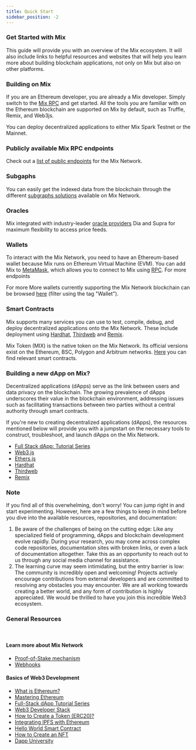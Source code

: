 ```yaml
---
title: Quick Start
sidebar_position: -2
---
```



### Get Started with Mix

This guide will provide you with an overview of the Mix ecosystem. It will also include links to helpful resources and websites that will help you learn more about building blockchain applications, not only on Mix but also on other platforms.

### Building on Mix

If you are an Ethereum developer, you are already a Mix developer. Simply switch to the [Mix RPC](https://docs.miexs.com/docs/basics/getting-started-with-fuse/network-details) and get started. All the tools you are familiar with on the Ethereum blockchain are supported on Mix by default, such as Truffle, Remix, and Web3js.

You can deploy decentralized applications to either Mix Spark Testnet or the Mainnet.

### Publicly available Mix RPC endpoints

Check out a [list of public endpoints](https://docs.miexs.com/docs/basics/getting-started-with-fuse/rpc#fuse-labs) for the Mix Network.

### Subgaphs

You can easily get the indexed data from the blockchain through the different [subgraphs solutions](https://docs.miexs.com/docs/developers/subgraphs/) available on Mix Network.




### Oracles

Mix integrated with industry-leader [oracle providers](https://docs.miexs.com/docs/developers/oracles) Dia and Supra for maximum flexibility to access price feeds.

### Wallets

To interact with the Mix Network, you need to have an Ethereum-based wallet because Mix runs on Ethereum Virtual Machine (EVM). You can add Mix to [MetaMask](https://docs.miexs.com/docs/basics/getting-started-with-fuse/wallets/add-fuse-to-metamask-and-other-wallets), which allows you to connect to Mix using [RPC](https://docs.miexs.com/docs/basics/getting-started-with-fuse/wallets/add-fuse-to-metamask-and-other-wallets). For more endpoints 

For more 
More wallets currently supporting the Mix Network blockchain can be browsed [here](https://miexs.com/ecosystem) (filter using the tag "Wallet").




### Smart Contracts

Mix supports many services you can use to test, compile, debug, and deploy decentralized applications onto the Mix Network. These include deployment using [Hardhat](https://docs.miexs.com/docs/developers/deploying-smart-contracts/using-hardhat), [Thirdweb](https://docs.miexs.com/docs/developers/deploying-smart-contracts/using-thirdweb) and [Remix](https://docs.miexs.com/docs/developers/deploying-smart-contracts/using-remix-and-metamask).

Mix Token (MIX) is the native token on the Mix Network. Its official versions exist on the Ethereum, BSC, Polygon and Arbitrum networks. [Here](https://docs.miexs.com/docs/developers/important-smart-contracts/fuse-token-on-other-chains) you can find relevant smart contracts.




### Building a new dApp on Mix?

Decentralized applications (dApps) serve as the link between users and data privacy on the blockchain. The growing prevalence of dApps underscores their value in the blockchain environment, addressing issues such as facilitating transactions between two parties without a central authority through smart contracts. 

If you're new to creating decentralized applications (dApps), the resources mentioned below will provide you with a jumpstart on the necessary tools to construct, troubleshoot, and launch dApps on the Mix Network.

* [Full Stack dApp: Tutorial Series](https://kauri.io/#collections/Full%20Stack%20dApp%20Tutorial%20Series/full-stack-dapp-tutorial-series-intro/)
* [Web3.js](https://www.dappuniversity.com/articles/web3-js-intro)
* [Ethers.js](https://docs.ethers.org/v5/)
* [Hardhat](https://docs.miexs.com/docs/developers/deploying-smart-contracts/using-hardhat)
* [Thirdweb](https://docs.miexs.com/docs/developers/deploying-smart-contracts/using-thirdweb)
* [Remix](https://docs.miexs.com/docs/developers/deploying-smart-contracts/using-remix-and-metamask)

### Note

If you find all of this overwhelming, don't worry! You can jump right in and start experimenting. However, here are a few things to keep in mind before you dive into the available resources, repositories, and documentation:

1. Be aware of the challenges of being on the cutting edge: Like any specialized field of programming, dApps and blockchain development evolve rapidly. During your research, you may come across complex code repositories, documentation sites with broken links, or even a lack of documentation altogether. Take this as an opportunity to reach out to us through any social media channel for assistance.
2. The learning curve may seem intimidating, but the entry barrier is low: The community is incredibly open and welcoming! Projects actively encourage contributions from external developers and are committed to resolving any obstacles you may encounter. We are all working towards creating a better world, and any form of contribution is highly appreciated. We would be thrilled to have you join this incredible Web3 ecosystem.


### General Resources

 

#### Learn more about Mix Network

* [Proof-of-Stake mechanism](https://news.miexs.com/what-is-proof-of-stake/)
* [Webhooks](https://docs.miexs.com/docs/notification-api/webhooks)


#### Basics of Web3 Development

* [What is Ethereum?](https://blockgeeks.com/guides/ethereum/)
* [Mastering Ethereum](https://github.com/ethereumbook/ethereumbook)
* [Full-Stack dApp Tutorial Series](https://kauri.io/#collections/Full%20Stack%20dApp%20Tutorial%20Series/full-stack-dapp-tutorial-series-intro/)
* [Web3 Developer Stack](https://www.quicknode.com/guides/web3-sdks/the-web3-developer-stack)
* [How to Create a Token (ERC20)?](https://www.quicknode.com/guides/ethereum-development/smart-contracts/how-to-create-and-deploy-an-erc20-token)
* [Integrating IPFS with Ethereum](https://www.quicknode.com/guides/ethereum-development/dapps/how-to-integrate-ipfs-with-ethereum)
* [Hello World Smart Contract](https://docs.alchemy.com/docs/hello-world-smart-contract)
* [How to Create an NFT](https://docs.alchemy.com/docs/how-to-create-an-nft)
* [Dapp University](https://www.youtube.com/channel/UCY0xL8V6NzzFcwzHCgB8orQ)
